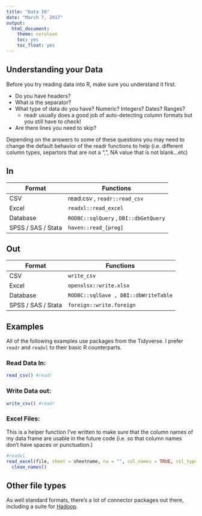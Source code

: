 ```yaml
---
title: "Data IO"
date: "March 7, 2017"
output:
  html_document:
    theme: cerulean
    toc: yes
    toc_float: yes
---
```


## Understanding your Data
Before you try reading data into R, make sure you understand it first.

- Do you have headers?
- What is the separator?
- What type of data do you have?  Numeric? Integers? Dates? Ranges?
    * readr usually does a good job of auto-detecting column formats but you still have to check!
- Are there lines you need to skip?

Depending on the answers to some of these questions you may need to change the default behavior of the readr functions to help (i.e. different column types, separtors that are not a ",", NA value that is not blank...etc)

## In

Format | Functions
------------- | -------------
CSV | read.csv , `readr::read_csv` 
Excel | `readxl::read_excel`
Database | `RODBC::sqlQuery` , `DBI::dbGetQuery`
SPSS / SAS / Stata | `haven::read_[prog]`


## Out

Format | Functions
------------- | -------------
CSV | `write_csv` 
Excel | `openxlsx::write.xlsx`
Database | `RODBC::sqlSave , DBI::dbWriteTable` 
SPSS / SAS / Stata | `foreign::write.foreign`

## Examples
All of the following examples use packages from the Tidyverse. I prefer `readr` and `readxl` to their basic R counterparts. 

### Read Data In:
```r
read_csv() #readr
```

### Write Data out:
```r
write_csv() #readr
```


### Excel Files:
This is a helper function I've written to make sure that the column names of my data frame are usable in the future code (i.e. so that column names don't have spaces or punctuation.)

```r
#readxl
read_excel(file, sheet = sheetname, na = "", col_names = TRUE, col_types="text") %>%
  clean_names()
```


## Other file types
As well standard formats, there's a lot of connector packages out there, including a suite for [Hadoop](https://github.com/RevolutionAnalytics/RHadoop/wiki).


